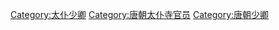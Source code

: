 [[Category:太仆少卿|Category:太仆少卿]]
[[Category:唐朝太仆寺官员|Category:唐朝太仆寺官员]]
[[Category:唐朝少卿|Category:唐朝少卿]]